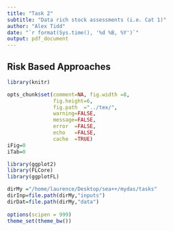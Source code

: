 ```yaml
---
title: "Task 2"
subtitle: "Data rich stock assessments (i.e. Cat 1)" 
author: "Alex Tidd"
date: "`r format(Sys.time(), '%d %B, %Y')`"
output: pdf_document
---
```


## Risk Based Approaches

```r
library(knitr)

opts_chunk$set(comment=NA, fig.width =8, 
               fig.height=6,
               fig.path  ="../tex/",
               warning=FALSE, 
               message=FALSE, 
               error  =FALSE, 
               echo   =FALSE,
               cache  =TRUE)
iFig=0
iTab=0
```

```r
library(ggplot2)
library(FLCore)
library(ggplotFL)

dirMy ="/home/laurence/Desktop/sea++/mydas/tasks"
dirInp=file.path(dirMy,"inputs")
dirDat=file.path(dirMy,"data")
 
options(scipen = 999)
theme_set(theme_bw())
```
